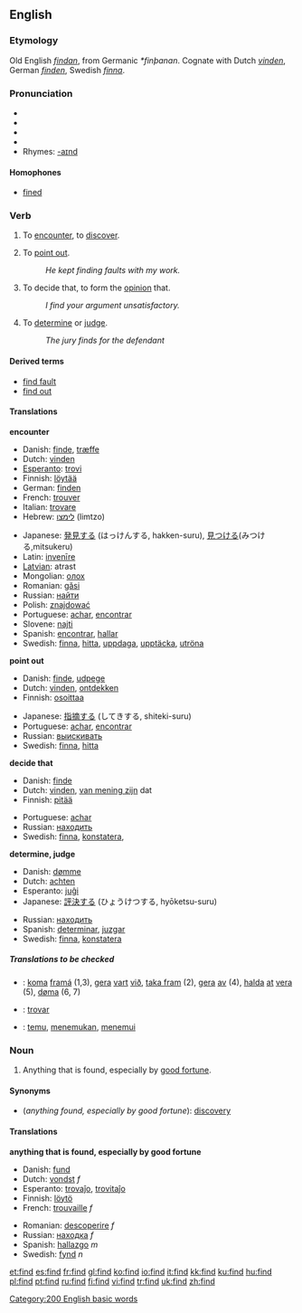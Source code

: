 ==English==

{{rank|Lord|de|whole|190|find|got|let|world}}

===Etymology===
Old English ''[[findan]]'', from Germanic ''*finþanan''.  Cognate with Dutch ''[[vinden]]'', German ''[[finden]]'', Swedish ''[[finna]]''.

===Pronunciation===
*{{AHD|fīnd}}
*{{IPA|/faɪnd/}}
*{{SAMPA|/faInd/}}
*{{audio|en-us-find.ogg|Audio (US)}}
*Rhymes: [[Rhymes:English:-aɪnd|-aɪnd]]

====Homophones====
*[[fine]]d

===Verb===
{{en-verb|finds|finding|found}}

# {{transitive}} To [[encounter]], to [[discover]].
# {{transitive}} To [[point out]].
#:''He kept finding faults with my work.''
# {{transitive}} To decide that, to form the [[opinion]] that.
#:''I find your argument unsatisfactory.''
# {{transitive}} To [[determine]] or [[judge]].
#:''The jury finds for the defendant''

====Derived terms====
*[[find fault]]
*[[find out]]

====Translations====
'''encounter'''
{{top}}
*Danish: [[finde]], [[træffe]]
*Dutch: [[vinden]]
*[[Esperanto]]: [[trovi]]
*Finnish: [[löytää]]
*German: [[finden]]
*French: [[trouver]]
*Italian: [[trovare]]
*Hebrew: [[לימצו]] (limtzo)
{{mid}}
*Japanese: [[発見]]する (はっけんする, hakken-suru), [[見つける]](みつける,mitsukeru)
*Latin: [[invenire|invenīre]]
*[[Latvian]]: atrast
*Mongolian: [[олох]]
*Romanian: [[găsi]]
*Russian: [[найти]]
*Polish: [[znajdować]]
*Portuguese: [[achar]], [[encontrar]]
*Slovene: [[najti]]
*Spanish: [[encontrar]], [[hallar]]
*Swedish: [[finna]], [[hitta]], [[uppdaga]], [[upptäcka]], [[utröna]]
{{bottom}}

'''point out'''
{{top}}
*Danish: [[finde]], [[udpege]]
*Dutch: [[vinden]], [[ontdekken]]
*Finnish: [[osoittaa]]
{{mid}}
*Japanese: [[指摘]]する (してきする, shiteki-suru)
*Portuguese: [[achar]], [[encontrar]]
*Russian: [[выискивать]]
*Swedish: [[finna]], [[hitta]]
{{bottom}}

'''decide that'''
{{top}}
*Danish: [[finde]]
*Dutch: [[vinden]], [[van mening zijn]] dat
*Finnish: [[pitää]]
{{mid}}
*Portuguese: [[achar]]
*Russian: [[находить]]
*Swedish: [[finna]], [[konstatera]], 
{{bottom}}

'''determine, judge'''
{{top}}
*Danish: [[dømme]]
*Dutch: [[achten]]
*Esperanto: [[juĝi]]
*Japanese: [[評決]]する (ひょうけつする, hyōketsu-suru)
{{mid}}
*Russian: [[находить]]
*Spanish: [[determinar]], [[juzgar]]
*Swedish: [[finna]], [[konstatera]]
{{bottom}}

=====Translations to be checked=====
<!--Remove this section once all of the translations below have been moved into the tables above.-->
{{checktrans}}

*{{ttbc|Faroese}}: [[koma]] [[framá]] (1,3), [[gera]] [[vart]] [[við]], [[taka fram]] (2), [[gera]] [[av]] (4), [[halda]] [[at]] [[vera]] (5), [[døma]] (6, 7)
*{{ttbc|Ido}}: [[trovar]]
*{{ttbc|Indonesian}}: [[temu]], [[temu|menemukan]], [[temu|menemui]]

===Noun===
{{en-noun}}

#Anything that is found, especially by [[good fortune]].

====Synonyms====
*(''anything found, especially by good fortune''): [[discovery]]

====Translations====
'''anything that is found, especially by good fortune'''
{{top}}
*Danish: [[fund]]
*Dutch: [[vondst]] ''f''
*Esperanto: [[trovaĵo]], [[trovitaĵo]]
*Finnish: [[löytö]]
*French: [[trouvaille]] ''f''
{{mid}}
*Romanian: [[descoperire]] ''f''
*Russian: [[находка]] ''f''
*Spanish: [[hallazgo]] ''m''
*Swedish: [[fynd]] ''n''
{{bottom}}

[[Category:200 English basic words]]

[[et:find]]
[[es:find]]
[[fr:find]]
[[gl:find]]
[[ko:find]]
[[io:find]]
[[it:find]]
[[kk:find]]
[[ku:find]]
[[hu:find]]
[[pl:find]]
[[pt:find]]
[[ru:find]]
[[fi:find]]
[[vi:find]]
[[tr:find]]
[[uk:find]]
[[zh:find]]